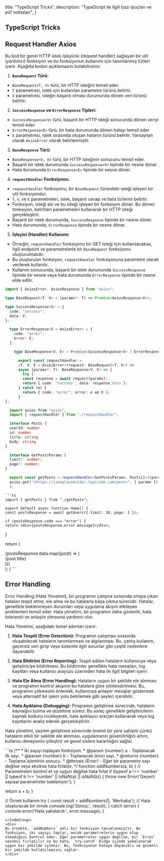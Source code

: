   title: "TypeScript Tricks",
  description:
    "TypeScript ile ilgili bazı ipuçları ve püf noktaları",
}

## TypeScript Tricks

## Request Handler Axios

Bu kod bir genel HTTP istek işleyicisi (request handler) sağlayan bir util (yardımcı) fonksiyon ve bu fonksiyonun kullanımı için tanımlanmış türleri içerir. Aşağıda kodun açıklamasını bulabilirsiniz:

1. **`BaseRequest` Türü:**
- `BaseRequest<T, V>` türü, bir HTTP isteğini temsil eder.
- `T` parametresi, istek için kullanılan parametre türünü belirtir.
- `V` parametresi, isteğin başarılı olması durumunda dönen veri türünü belirtir.

2. **`SuccessResponse` ve `ErrorResponse` Tipleri:**
- `SuccessResponse<V>` türü, başarılı bir HTTP isteği sonucunda dönen veriyi temsil eder.
- `ErrorResponse<E>` türü, bir hata durumunda dönen hatayı temsil eder.
- `E` parametresi, istek sırasında oluşan hatanın türünü belirtir. Varsayılan olarak `AxiosError` olarak belirlenmiştir.

3. **`BaseResponse` Türü:**
- `BaseResponse<V, E>` türü, bir HTTP isteğinin sonucunu temsil eder.
- Başarılı bir istek durumunda `SuccessResponse<V>` tipinde bir nesne döner.
- Hata durumunda `ErrorResponse<E>` tipinde bir nesne döner.

4. **`requestHandler` Fonksiyonu:**
- `requestHandler` fonksiyonu, bir `BaseRequest` türündeki isteği işleyen bir util fonksiyondur.
- `T`, `V`, ve `E` parametreleri, istek, başarılı cevap ve hata türlerini belirtir.
- Fonksiyon, isteği alır ve bu isteği işleyen bir fonksiyon döner. Bu dönen fonksiyon, belirtilen parametreleri kullanarak bir HTTP isteği gerçekleştirir.
- Başarılı bir istek durumunda, `SuccessResponse` tipinde bir nesne döner.
- Hata durumunda, `ErrorResponse` tipinde bir nesne döner.

5. **İşleyici (Handler) Kullanımı:**
- Örneğin, `requestHandler` fonksiyonu bir GET isteği için kullanılacaksa, ilgili endpoint ve parametrelerle bir `BaseRequest` fonksiyonu oluşturulmalıdır.
- Bu oluşturulan fonksiyon, `requestHandler` fonksiyonuna parametre olarak verilerek kullanılır.
- Kullanım sonucunda, başarılı bir istek durumunda `SuccessResponse` tipinde bir nesne veya hata durumunda `ErrorResponse` tipinde bir nesne elde edilir.


<CodeGroup title="Axios Request Handler">

  ```ts
  import { AxiosError, AxiosResponse } from "axios";

  type BaseRequest<T, V> = (params?: T) => Promise<AxiosResponse<V>>;

  type SuccessResponse<V> = {
    code: "success";
    data: V;
  };

    type ErrorResponse<E = AxiosError> = {
      code: "error";
      error: E;
    };

      type BaseResponse<V, E> = Promise<SuccessResponse<V> | ErrorResponse<E>>;

        export const requestHandler =
        <T, V, E = AxiosError>(request: BaseRequest<T, V>) =>
        async (params?: T): BaseResponse<V, E> => {
          try {
          const response = await request(params);
          return { code: "success", data: response.data };
        } catch (e) {
          return { code: "error", error: e as E };
        }
  };
  ```

</CodeGroup>

<div>
  <CodeGroup title="Axios Request Handler Kullanımı">

  ```ts
    import axios from "axios";
    import { requestHandler } from "./requestHandler";

    interface Posts {
    userId: number
    id: number
    title: string
    body: string
  }

    interface GetPostsParams {
    limit?: number;
    page?: number;
  }

    export const getPosts = requestHandler<GetPostsParams, Posts[]>((params) =>
    axios.get("/https://jsonplaceholder.typicode.com/posts", { params })
    );
  ```
  </CodeGroup>
</div>

<div>
  <CodeGroup title="Postları Getirme">

    ```ts
    import { getPosts } from "./getPosts";

    export default async function Home() {
    const postsResponse = await getUsers({ limit: 10, page: 1 });

    if (postsResponse.code === "error") {
    return <div>{postsResponse.error.message}</div>;
}

return (
  <div>
    {postsResponse.data.map((post) => (
      <div key={post.id}>{post.title}</div>
    ))}
  </div>
);
}
    ```
  </CodeGroup>
</div>

## Error Handling

Error Handling (Hata Yönetimi), bir programın çalışma sırasında ortaya çıkan hataları tespit etme, ele alma ve bu hatalarla başa çıkma sürecidir. Hatalar, genellikle beklenmeyen durumları veya uygulama akışını etkileyen problemleri temsil eder. Hata yönetimi, bir programın daha güvenilir, hata toleranslı ve anlaşılır olmasına yardımcı olur.

Hata Yönetimi, aşağıdaki temel adımları içerir:

1. **Hata Tespiti (Error Detection):** Programın çalışması sırasında oluşabilecek hataların tanımlanması ve algılanması. Bu, yanlış kullanım, geçersiz veri girişi veya sistemle ilgili sorunlar gibi çeşitli nedenlere dayanabilir.

2. **Hata Bildirimi (Error Reporting):** Tespit edilen hataların kullanıcıya veya geliştiriciye bildirilmesi. Bu bildirimler genellikle hata mesajları, log kayıtları veya kullanıcı arayüzü üzerinden hata ile ilgili bilgileri içerir.

3. **Hata Ele Alma (Error Handling):** Hataların uygun bir şekilde ele alınması ve programın kontrol akışının bu hatalara göre yönlendirilmesi. Bu, programın çökmesini önlemek, kullanıcıya anlaşılır mesajlar göstermek veya alternatif bir işlem yolu belirlemek gibi şeyleri içerebilir.

4. **Hata Ayıklama (Debugging):** Programın geliştirme sürecinde, hataların kaynağını bulma ve düzeltme süreci. Bu süreç genellikle geliştiricilerin kaynak kodunu inceleyerek, hata ayıklayıcı araçları kullanarak veya log kayıtlarını analiz ederek gerçekleştirilir.

Hata yönetimi, yazılım geliştirme sürecinde önemli bir yere sahiptir çünkü hataların etkili bir şekilde ele alınması, uygulamanın güvenilirliğini artırır, kullanıcı deneyimini iyileştirir ve genel sistem kararlılığını sağlar.

<CodeGroup title="Error Handling">
```ts
  /**
  * İki sayıyı toplayan fonksiyon.
  * @param {number} a - Toplanacak ilk sayı.
  * @param {number} b - Toplanacak ikinci sayı.
  * @returns {number} - Toplama işleminin sonucu.
  * @throws {Error} - Eğer bir parametre sayı değilse veya eksikse hata fırlatılır.
  */
  function addNumbers(a, b) {
  // Parametreleri kontrol et ve uygun değilse hata fırlat
  if (typeof a !== 'number' || typeof b !== 'number' || isNaN(a) || isNaN(b)) {
  throw new Error('Geçerli sayısal parametreler bekleniyor');
}

  return a + b;
}

  // Örnek kullanım
  try {
  const result = addNumbers(5, 'Merhaba'); // Hata oluşturacak bir örnek
  console.log('Sonuç:', result);
} catch (error) {
  console.error('Hata yakalandı:', error.message);
}

  ```
</CodeGroup>
<div>
  Bu örnekte, `addNumbers` adlı bir fonksiyon tanımlanmıştır. Bu fonksiyon, iki sayıyı toplar, ancak parametrelerin uygun olup olmadığını kontrol eder. Eğer parametreler uygun değilse, bir `Error` nesnesi fırlatılır ve bu hata, `try-catch` bloğu içinde yakalanarak uygun bir şekilde işlenir. Bu, fonksiyonun hataya dayanıklı ve güvenli bir şekilde kullanılmasını sağlar.
</div>